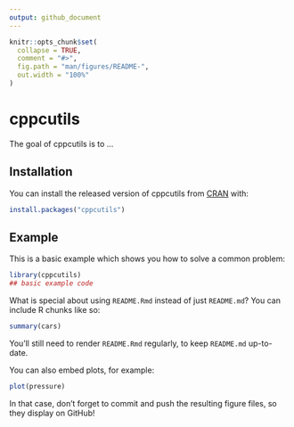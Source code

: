 ```yaml
---
output: github_document
---
```


<!-- README.md is generated from README.Rmd. Please edit that file -->

```r
knitr::opts_chunk$set(
  collapse = TRUE,
  comment = "#>",
  fig.path = "man/figures/README-",
  out.width = "100%"
)
```

# cppcutils

<!-- badges: start -->
<!-- badges: end -->

The goal of cppcutils is to ...

## Installation

You can install the released version of cppcutils from [CRAN](https://CRAN.R-project.org) with:

``` r
install.packages("cppcutils")
```

## Example

This is a basic example which shows you how to solve a common problem:

```r
library(cppcutils)
## basic example code
```

What is special about using `README.Rmd` instead of just `README.md`? You can include R chunks like so:

```r
summary(cars)
```

You'll still need to render `README.Rmd` regularly, to keep `README.md` up-to-date.

You can also embed plots, for example:

```r
plot(pressure)
```

In that case, don't forget to commit and push the resulting figure files, so they display on GitHub!
